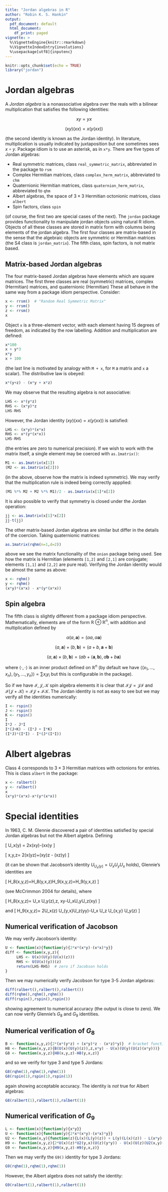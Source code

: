 ```yaml
---
title: "Jordan algebras in R"
author: "Robin K. S. Hankin"
output:
  pdf_document: default
  html_document:
    df_print: paged
vignette: >
  %\VignetteEngine{knitr::rmarkdown}
  %\VignetteIndexEntry{involutions}
  %\usepackage[utf8]{inputenc}
---
```



```r
knitr::opts_chunk$set(echo = TRUE)
library("jordan")
```

# Jordan algebras

A _Jordan algebra_ is a nonassociative algebra over the reals with
a bilinear multiplication that satisfies the following identities:

$$xy=yx$$

$$(xy)(xx)=x(y(xx))$$

(the second identity is known as the Jordan identity).  In literature,
multiplication is usually indicated by juxtaposition but one sometimes
sees $x\circ y$.  Package idiom is to use an asterisk, as in `x*y`.
There are five types of Jordan algebras:

* Real symmetric matrices, class `real_symmetric_matrix`,
    abbreviated in the package to `rsm`
* Complex Hermitian matrices, class `complex_herm_matrix`,
    abbreviated to `chm`
* Quaternionic Hermitian matrices, class
    `quaternion_herm_matrix`, abbreviated to `qhm`
* Albert algebras, the space of $3\times 3$
    Hermitian octonionic matrices, class `albert`
* Spin factors, class `spin`

(of course, the first two are special cases of the next).  The
`jordan` package provides functionality to manipulate jordan objects
using natural R idiom.  Objects of all these classes are stored in
matrix form with columns being elements of the jordan algebra.  The
first four classes are matrix-based in the sense that the algebraic
objects are symmetric or Hermitian matrices (the S4 class is
`jordan_matrix`).  The fifth class, spin factors, is not matrix based.

## Matrix-based Jordan algebras

The four matrix-based Jordan algebras have elements which are square
matrices.  The first three classes are real (symmetric) matrices,
complex (Hermitian) matrices, and quaternionic (Hermitian) These all
behave in the same way from a package idiom perspective.  Consider:

```r
x <- rrsm()  # "Random Real Symmetric Matrix"
y <- rrsm()  
z <- rrsm()  
x
```

Object `x` is a three-element vector, with each element having 15
degrees of freedom, as indicated by the row labelling.  Addition and
multiplication are defined:

```r
x*100
x + y*3
x*y
x + 100
```

(the last line is motivated by analogy with `M + x`, for `M` a matrix
and `x` a scalar).  The distributive law is obeyed:

```r
x*(y+z) - (x*y + x*z)
```

We may observe that the resulting algebra is not associative:

```r
LHS <- x*(y*z)
RHS <- (x*y)*z
LHS-RHS
```

However, the Jordan identity $(xy)(xx) = x(y(xx))$ is satisfied:

```r
LHS <- (x*y)*(x*x)
RHS <- x*(y*(x*x))
LHS-RHS
```

(the entries are zero to numerical precision).  If we wish to work
with the matrix itself, a single element may be coerced with
`as.1matrix()`:

```r
M1 <- as.1matrix(x[1])
(M2 <- as.1matrix(x[2]))
```

(in the above, observe how the matrix is indeed symmetric).  We may
verify that the multiplication rule is indeed being correctly
appplied:

```r
(M1 %*% M2 + M2 %*% M1)/2 - as.1matrix(x[1]*x[2])
```

It is also possible to verify that symmetry is closed under the Jordan
operation:

```r
jj <- as.1matrix(x[1]*x[2])
jj-t(jj)
```

The other matrix-based Jordan algebras are similar but
differ in the details of the coercion.  Taking quaternionic matrices:

```r
as.1matrix(rqhm(n=1,d=2))
```

above we see the matrix functionality of the `onion` package being
used.  See how the matrix is Hermitian (elements `[1,2]` and `[2,1]`
are conjugate; elements `[1,1]` and `[2,2]` are pure real).  Verifying
the Jordan identity would be almost the same as above:

```r
x <- rqhm()
y <- rqhm()
(x*y)*(x*x) - x*(y*(x*x))
```

## Spin algebra

The fifth class is slightly different from a package idiom
perspective.  Mathematically, elements are of the form
$\mathbb{R}\oplus\mathbb{R}^n$, with addition and multiplication
defined by

$$\alpha(a,\mathbf{a}) = (\alpha a,\alpha\mathbf{a})$$

$$(a,\mathbf{a}) + (b,\mathbf{b}) = (a+b,\mathbf{a} + \mathbf{b})$$

$$(a,\mathbf{a}) \times (b,\mathbf{b}) =
(ab+\left\langle\mathbf{a},\mathbf{b}\right\rangle,a\mathbf{b} +
b\mathbf{a})$$

where $\left\langle\cdot,\cdot\right\rangle$ is an inner product
defined on $\mathbb{R}^n$ (by default we have
$\left\langle(x_1,\ldots, x_n),(y_1,\ldots, y_n)\right\rangle=\sum
x_iy_i$ but this is configurable in the package).

So if we have $\mathcal{I},\mathcal{J},\mathcal{K}$ spin algebra
elements it is clear that
$\mathcal{I}\mathcal{J}=\mathcal{J}\mathcal{I}$ and
$\mathcal{I}(\mathcal{J}+\mathcal{K}) = \mathcal{I}\mathcal{J} +
\mathcal{I}\mathcal{K}$.  The Jordan identity is not as easy to see
but we may verify all the identities numerically:


```r
I <- rspin()
J <- rspin()
K <- rspin()
I
I*J - J*I
I*(J+K) - (I*J + I*K)
(I*J)*(I*I) - I*(J*(I*I))
```




# Albert algebras  

Class 4 corresponds to $3\times 3$ Hermitian matrices with octonions
for entries.  This is class `albert` in the package:

```r
x <- ralbert()
y <- ralbert()
x
(x*y)*(x*x)-x*(y*(x*x))
```

# Special identities

In 1963, C. M. Glennie discovered a pair of identities satisfied by
special Jordan algebras but not the Albert algebra.  Defining

\[
U_x(y) = 2x(xy)-(xx)y
\]

\[
\left\lbrace x,y,z\right\rbrace=
2(x(yz)+(xy)z - (xz)y)
\]
 
(it can be shown that Jacobson's identity $U_{U_x(y)}=U_xU_yU_x$
holds), Glennie's identities are

\[
H_8(x,y,z)=H_8(y,x,z)\qquad H_9(x,y,z)=H_9(y,x,z)
\]

(see McCrimmon 2004 for details), where

\[
H_8(x,y,z)= \left\lbrace U_x U_y(z),z, xy\right\rbrace-U_xU_yU_z(xy)
\]

and
\[
H_9(x,y,z)= 2U_x(z) U_{y,x}U_z(yy)-U_x U_z U_{x,y} U_y(z)
\]

## Numerical verification of Jacobson

We may verify Jacobson's identity:

```r
U <- function(x){function(y){2*x*(x*y)-(x*x)*y}}
diff <- function(x,y,z){
     LHS <- U(x)(U(y)(U(x)(z)))
     RHS <- U(U(x)(y))(z)
     return(LHS-RHS)  # zero if Jacobson holds
}
```

Then we may numerically verify Jacobson for type 3-5 Jordan algebras:

```r
diff(ralbert(),ralbert(),ralbert())
diff(rqhm(),rqhm(),rqhm())
diff(rspin(),rspin(),rspin())
```

showing agreement to numerical accuracy (the output is close to zero).
We can now verify Glennie's $G_8$ and $G_9$ identities.

## Numerical verification of $G_8$

```r
B <- function(x,y,z){2*(x*(y*z) + (x*y)*z - (x*z)*y)}  # bracket function
H8 <- function(x,y,z){B(U(x)(U(y)(z)),z,x*y) - U(x)(U(y)(U(z)(x*y)))}
G8 <- function(x,y,z){H8(x,y,z)-H8(y,x,z)}
```

and so we verify for type 3 and type 5 Jordans:

```r
G8(rqhm(1),rqhm(1),rqhm(1))
G8(rspin(1),rspin(1),rspin(1))
```

again showing acceptable accuracy.  The identity is *not* true for
Albert algebras:

```r
G8(ralbert(1),ralbert(1),ralbert(1))
```

## Numerical verification of $G_9$

```r
L <- function(x){function(y){x*y}}
U <- function(x){function(y){2*x*(x*y)-(x*x)*y}}
U2 <- function(x,y){function(z){L(x)(L(y)(z)) + L(y)(L(x)(z)) - L(x*y)(z)}}
H9 <- function(x,y,z){2*U(x)(z)*U2(y,x)(U(z)(y*y)) - U(x)(U(z)(U2(x,y)(U(y)(z))))}
G9 <- function(x,y,z){H9(x,y,z)-H9(y,x,z)}
```

Then we may verify the `G9()` identity for type 3 Jordans:

```r
G9(rqhm(1),rqhm(1),rqhm(1))
```

However, the Albert algebra does not satisfy the identity:

```r
G9(ralbert(1),ralbert(1),ralbert(1))
```

